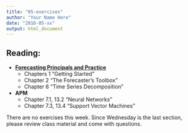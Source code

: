 ---
title: "05-exercises"
author: "Your Name Here"
date: "2016-05-xx"
output: html_document
---

## Reading:

- [**Forecasting Principals and Practice**](https://www.otexts.org/fpp) 
  - Chapters 1 "Getting Started"
  - Chapter 2 "The Forecaster's Toolbox"
  - Chapter 6 "Time Series Decomposition"

- **APM**
  - Chapter 7.1, 13.2 "Neural Networks"
  - Chapter 7.3, 13.4 "Support Vector Machines"


There are no exercises this week.  Since Wednesday is the last section, please review class material and come with questions.


